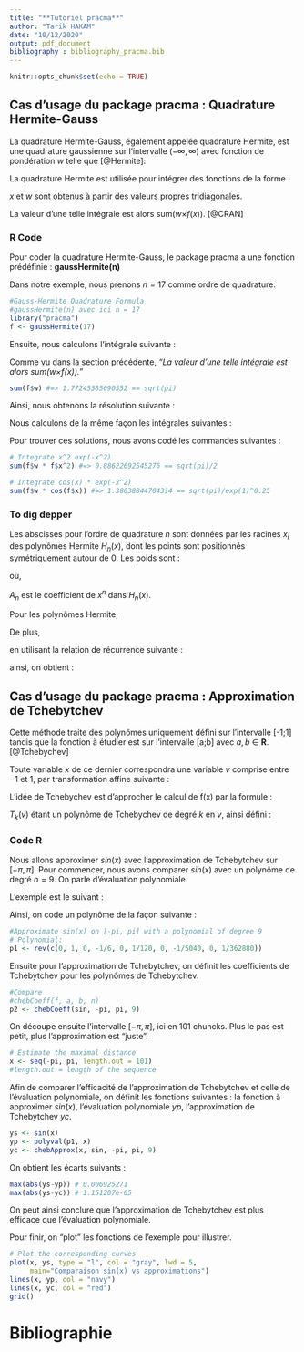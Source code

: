 ```yaml
---
title: "**Tutoriel pracma**"
author: "Tarik HAKAM"
date: "10/12/2020"
output: pdf_document
bibliography : bibliography_pracma.bib
---
```


```r
knitr::opts_chunk$set(echo = TRUE)
```


## Cas d'usage du package pracma : Quadrature Hermite-Gauss
La quadrature Hermite-Gauss, également appelée quadrature Hermite, est une quadrature gaussienne sur l'intervalle $(-\infty, \infty)$ avec fonction de pondération $w$ telle que [@Hermite]:

\begin{equation}
    w(x) = \exp(-x^2)
\end{equation}


La quadrature Hermite est utilisée pour intégrer des fonctions de la forme :

\begin{equation}
   \int_{-\infty}^{\infty}f(x)\exp(-x^2)\,dx
\end{equation}

$x$ et $w$ sont obtenus à partir des valeurs propres tridiagonales.

La valeur d'une telle intégrale est alors sum($w$$\times$$f(x)$). [@CRAN]

### R Code
Pour coder la quadrature Hermite-Gauss, le package pracma a une fonction prédéfinie : **gaussHermite(n)** 

Dans notre exemple, nous prenons $n = 17$ comme ordre de quadrature.

```r
#Gauss-Hermite Quadrature Formula
#gaussHermite(n) avec ici n = 17 
library("pracma")
f <- gaussHermite(17)
```

Ensuite, nous calculons l'intégrale suivante : 

\begin{equation}
   \int_{-\infty}^{\infty}\exp(-x^2)\,dx
\end{equation}

Comme vu dans la section précédente, *"La valeur d'une telle intégrale est alors sum($w$$\times$$f(x)$)."*

```r
sum(f$w) #=> 1.77245385090552 == sqrt(pi)
```

Ainsi, nous obtenons la résolution suivante : 

\begin{equation}
   \int_{-\infty}^{\infty}\exp(-x^2)\,dx = \sqrt{\pi}
\end{equation}

Nous calculons de la même façon les intégrales suivantes : 

\begin{equation}
   \int_{-\infty}^{\infty}x^2\exp(-x^2)\,dx = \frac{\sqrt{\pi}}{2}
\end{equation}

\begin{equation}
   \int_{-\infty}^{\infty}cos(x)\exp(-x^2)\,dx = \frac{\sqrt{\pi}}{\exp(1)^{1/4}}\\
\end{equation}

Pour trouver ces solutions, nous avons codé les commandes suivantes : 
```r
# Integrate x^2 exp(-x^2)
sum(f$w * f$x^2) #=> 0.88622692545276 == sqrt(pi)/2

# Integrate cos(x) * exp(-x^2)
sum(f$w * cos(f$x)) #=> 1.38038844704314 == sqrt(pi)/exp(1)^0.25
```


### To dig depper

Les abscisses pour l'ordre de quadrature $n$ sont données par les racines $x_i$ des polynômes Hermite $H_n(x)$, dont les points sont positionnés symétriquement autour de $0$. Les poids sont :

\begin{equation}
 w_i = -{\frac{A_{n + 1}\gamma_{n}}{A_{n}H_{n}^{(x_i)}H_{n + 1}'(x_i)}}\\
 = {\frac{A_n}{A_{n-1}}\frac{\gamma_{n-1}}{H_{n-1}(x_i)H_n'(x_i)}} \\
\end{equation} où,

$A_n$ est le coefficient de $x^n$ dans $H_n(x)$. 

Pour les polynômes Hermite, 

\begin{equation}
    A_n = 2^n \Leftrightarrow
    \frac{A_{n+1}}{A_n} = 2 
\end{equation}

De plus,

\begin{equation*}
 \gamma_n = \sqrt(\pi)2^nn!
 \end{equation*}
 
\begin{equation}
w_i	= -\frac{2^{n + 1}n!\sqrt(\pi)}{H_{n+1}(x_i)H_n'(x_i)}	\\
	= \frac{2^n(n-1)!\sqrt(\pi)}{H_{n-1}(x_i)H_n'(x_i)}\\
	= \frac{2^{n+1}n!\sqrt(\pi)}{[H_n'(x_i))]^2}\\	
	= \frac{2^{n+1}n!\sqrt(\pi)}{[H_{n + 1}(x_i)]^2}\\
	= \frac{2^{n-1}n!\sqrt(\pi)}{n^2[H_{n-1}(x_i)]^2}
\end{equation} 

en utilisant la relation de récurrence suivante : 

\begin{equation}
 H_n'(x) = 2nH_{n-1}(x) = 2xH_n(x)-H_{n+1}(x) 	
 \end{equation}
 
ainsi, on obtient :  

\begin{equation}
 H_n'(x_i) = 2nH_{n-1}(x_i) = -H_{n+1}(x_i)
\end{equation}

## Cas d'usage du package pracma : Approximation de Tchebytchev

Cette méthode traite des polynômes uniquement défini sur l'intervalle [-1;1] tandis que la fonction à étudier est sur l'intervalle [a;b] avec $a,b$ $\in$ $\mathbf{R}$. [@Tchebychev]

Toute variable $x$ de ce dernier correspondra une variable $v$ comprise entre $-1$ et $1$, par transformation affine suivante :

\begin{equation}
    v = \frac{2(x - a)}{(b - a) - 1}
\end{equation}

L'idée de Tchebychev est d'approcher le calcul de f(x) par la formule :

\begin{equation}
f(x) = \sum_{k=0}^{n} A_k \times T_k(v)
\end{equation}

$T_k(v)$ étant un polynôme de Tchebychev de degré $k$ en $v$, ainsi défini :

\begin{equation}
T_k(v) = 2 \times v \times T_{[k-1]}(v) - T_{[k-2]}(v)
\end{equation}


### Code R

Nous allons approximer $sin(x)$ avec l'approximation de Tchebytchev sur $[-\pi, \pi]$. Pour commencer, nous avons comparer $sin(x)$ avec un polynôme de degré $n = 9$. On parle d'évaluation polynomiale.

L'exemple est le suivant :

\begin{equation}
P(x) = x - \frac{1}{6}x^3 + \frac{1}{120}x^5 - \frac{1}{5040}x^7 + \frac{1}{362880}x^9
\end{equation}

Ainsi, on code un polynôme de la façon suivante :

```r
#Approximate sin(x) on [-pi, pi] with a polynomial of degree 9
# Polynomial:
p1 <- rev(c(0, 1, 0, -1/6, 0, 1/120, 0, -1/5040, 0, 1/362880))
```

Ensuite pour l'approximation de Tchebytchev, on définit les coefficients de Tchebytchev pour les polynômes de Tchebytchev.

```r
#Compare
#chebCoeff(f, a, b, n)
p2 <- chebCoeff(sin, -pi, pi, 9)
```

On découpe ensuite l'intervalle $[-\pi,\pi]$, ici en 101 chuncks. Plus le pas est petit, plus l'approximation est "juste".

```r
# Estimate the maximal distance
x <- seq(-pi, pi, length.out = 101)
#length.out = length of the sequence
```

Afin de comparer l'efficacité de l'approximation de Tchebytchev et celle de l'évaluation polynomiale, on définit les fonctions suivantes : la fonction à approximer $sin(x)$, l'évaluation polynomiale $yp$, l'approximation de Tchebytchev $yc$.

```r
ys <- sin(x)
yp <- polyval(p1, x)
yc <- chebApprox(x, sin, -pi, pi, 9)
```

On obtient les écarts suivants :

```r
max(abs(ys-yp)) # 0.006925271
max(abs(ys-yc)) # 1.151207e-05
```

On peut ainsi conclure que l'approximation de Tchebytchev est plus efficace que l'évaluation polynomiale.

Pour finir, on "plot" les fonctions de l'exemple pour illustrer.

```r
# Plot the corresponding curves
plot(x, ys, type = "l", col = "gray", lwd = 5,
     main="Comparaison sin(x) vs approximations")
lines(x, yp, col = "navy")
lines(x, yc, col = "red")
grid()
```

# **Bibliographie**

